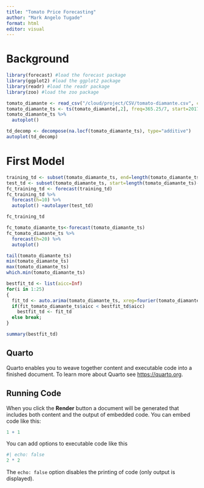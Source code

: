 ```yaml
---
title: "Tomato Price Forecasting"
author: "Mark Angelo Tugade"
format: html
editor: visual
---
```


# Background

```r
library(forecast) #load the forecast package
library(ggplot2) #load the ggplot2 package
library(readr) #load the readr package
library(zoo) #load the zoo package

```

```r
tomato_diamante <- read_csv("/cloud/project/CSV/tomato-diamante.csv", col_types = cols(Week = col_date(format = "%Y-%m-%d")))
tomato_diamante_ts <- ts(tomato_diamante[,2], freq=365.25/7, start=2017+302/365.25)
tomato_diamante_ts %>%
  autoplot()
```

```r
td_decomp <- decompose(na.locf(tomato_diamante_ts), type="additive")
autoplot(td_decomp)

```

# First Model 

```r
training_td <- subset(tomato_diamante_ts, end=length(tomato_diamante_ts)-8)
test_td <- subset(tomato_diamante_ts, start=length(tomato_diamante_ts)-8)
fc_training_td <- forecast(training_td)
fc_training_td %>%
  forecast(h=10) %>%
  autoplot() +autolayer(test_td)
```

```r
fc_training_td
```

```r
fc_tomato_diamante_ts<-forecast(tomato_diamante_ts)
fc_tomato_diamante_ts %>%
  forecast(h=20) %>%
  autoplot()
```

```r
tail(tomato_diamante_ts)
min(tomato_diamante_ts)
max(tomato_diamante_ts)
which.min(tomato_diamante_ts)
```

```r
bestfit_td <- list(aicc=Inf)
for(i in 1:25)
{
  fit_td <- auto.arima(tomato_diamante_ts, xreg=fourier(tomato_diamante_ts, K=i), seasonal=FALSE)
  if(fit_tomato_diamante_ts$aicc < bestfit_td$aicc)
    bestfit_td <- fit_td
  else break;
}
```

```r
summary(bestfit_td)
```

## Quarto

Quarto enables you to weave together content and executable code into a finished document. To learn more about Quarto see <https://quarto.org>.

## Running Code

When you click the **Render** button a document will be generated that includes both content and the output of embedded code. You can embed code like this:

```r
1 + 1
```

You can add options to executable code like this

```r
#| echo: false
2 * 2
```

The `echo: false` option disables the printing of code (only output is displayed).
